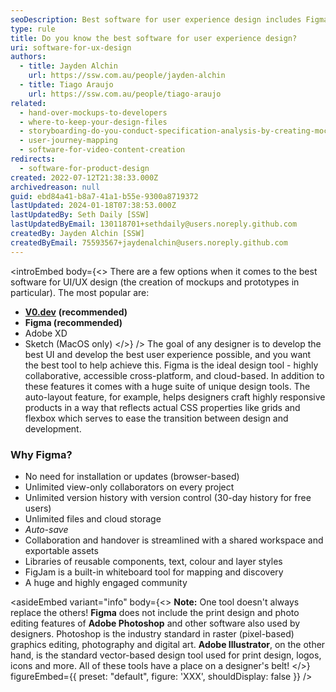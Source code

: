 ```yaml
---
seoDescription: Best software for user experience design includes Figma, V0.dev, Adobe XD, and Sketch, offering collaborative, cloud-based tools for creating wireframes, prototypes, and responsive designs.
type: rule
title: Do you know the best software for user experience design?
uri: software-for-ux-design
authors:
  - title: Jayden Alchin
    url: https://ssw.com.au/people/jayden-alchin
  - title: Tiago Araujo
    url: https://ssw.com.au/people/tiago-araujo
related:
  - hand-over-mockups-to-developers
  - where-to-keep-your-design-files
  - storyboarding-do-you-conduct-specification-analysis-by-creating-mock-ups
  - user-journey-mapping
  - software-for-video-content-creation
redirects:
  - software-for-product-design
created: 2022-07-12T21:38:33.000Z
archivedreason: null
guid: ebd84a41-b8a7-41a1-b55e-9300a8719372
lastUpdated: 2024-01-18T07:38:53.000Z
lastUpdatedBy: Seth Daily [SSW]
lastUpdatedByEmail: 130118701+sethdaily@users.noreply.github.com
createdBy: Jayden Alchin [SSW]
createdByEmail: 75593567+jaydenalchin@users.noreply.github.com
---
```


<introEmbed
  body={<>
There are a few options when it comes to the best software for UI/UX design (the creation of mockups and prototypes in particular). The most popular are:

- [**V0.dev**](https://v0.dev/) **(recommended)**
- **Figma (recommended)**
- Adobe XD
- Sketch (MacOS only)
  </>}
/>
The goal of any designer is to develop the best UI and develop the best user experience possible, and you want the best tool to help achieve this. Figma is the ideal design tool - highly collaborative, accessible cross-platform, and cloud-based. In addition to these features it comes with a huge suite of unique design tools. The auto-layout feature, for example, helps designers craft highly responsive products in a way that reflects actual CSS properties like grids and flexbox which serves to ease the transition between design and development.

<youtubeEmbed url="https://www.youtube.com/embed/Cx2dkpBxst8" description="Figure: Figma helps designers bring ideas to life in a wireframe or prototype." />

### Why Figma?

- No need for installation or updates (browser-based)
- Unlimited view-only collaborators on every project
- Unlimited version history with version control (30-day history for free users)
- Unlimited files and cloud storage
- _Auto-save_
- Collaboration and handover is streamlined with a shared workspace and exportable assets
- Libraries of reusable components, text, colour and layer styles
- FigJam is a built-in whiteboard tool for mapping and discovery
- A huge and highly engaged community

<asideEmbed
  variant="info"
  body={<>
    **Note:** One tool doesn't always replace the others! **Figma** does not include the print design and photo editing features of **Adobe Photoshop** and other software also used by designers. Photoshop is the industry standard in raster (pixel-based) graphics editing, photography and digital art. **Adobe Illustrator**, on the other hand, is the standard vector-based design tool used for print design, logos, icons and more. All of these tools have a place on a designer's belt!
  </>}
  figureEmbed={{
    preset: "default",
    figure: 'XXX',
    shouldDisplay: false
  }}
/>
